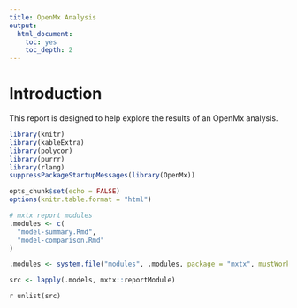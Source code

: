 ```yaml
---
title: OpenMx Analysis
output: 
  html_document: 
    toc: yes
    toc_depth: 2
---
```



# Introduction

This report is designed to help explore the results of an OpenMx analysis.

```r
library(knitr)
library(kableExtra)
library(polycor)
library(purrr)
library(rlang)
suppressPackageStartupMessages(library(OpenMx))

opts_chunk$set(echo = FALSE)
options(knitr.table.format = "html")

# mxtx report modules
.modules <- c(
  "model-summary.Rmd",
  "model-comparison.Rmd"
)

.modules <- system.file("modules", .modules, package = "mxtx", mustWork = TRUE)
```

```r
src <- lapply(.models, mxtx::reportModule)
```

`r unlist(src)`
